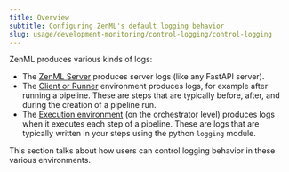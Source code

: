 ---
title: Overview
subtitle: Configuring ZenML's default logging behavior
slug: usage/development-monitoring/control-logging/control-logging
---


ZenML produces various kinds of logs:

* The [ZenML Server](/getting-started/deploying-zenml) produces server logs (like any FastAPI server).
* The [Client or Runner](/usage/project-setup/configure-python-environments#client-environment-or-the-runner-environment) environment produces logs, for example after running a pipeline. These are steps that are typically before, after, and during the creation of a pipeline run.
* The [Execution environment](/usage/project-setup/configure-python-environments#execution-environments) (on the orchestrator level) produces logs when it executes each step of a pipeline. These are logs that are typically written in your steps using the python `logging` module.

This section talks about how users can control logging behavior in these various environments.
